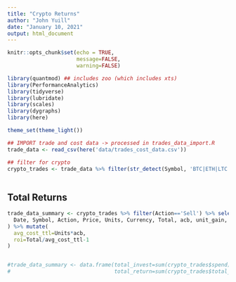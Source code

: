 ```yaml
---
title: "Crypto Returns"
author: "John Yuill"
date: "January 10, 2021"
output: html_document
---
```


```r
knitr::opts_chunk$set(echo = TRUE,
                      message=FALSE,
                      warning=FALSE)

library(quantmod) ## includes zoo (which includes xts)
library(PerformanceAnalytics)
library(tidyverse)
library(lubridate)
library(scales)
library(dygraphs)
library(here)

theme_set(theme_light())
```

```r
## IMPORT trade and cost data -> processed in trades_data_import.R
trade_data <- read_csv(here('data/trades_cost_data.csv'))

## filter for crypto
crypto_trades <- trade_data %>% filter(str_detect(Symbol, 'BTC|ETH|LTC'))
  
```


## Total Returns

```r
trade_data_summary <- crypto_trades %>% filter(Action=='Sell') %>% select(
  Date, Symbol, Action, Price, Units, Currency, Total, acb, unit_gain, total_gain
) %>% mutate(
  avg_cost_ttl=Units*acb,
  roi=Total/avg_cost_ttl-1
)


#trade_data_summary <- data.frame(total_invest=sum(crypto_trades$spend),
#                                 total_return=sum(crypto_trades$total_gain, na.rm=TRUE)) 
  
```
